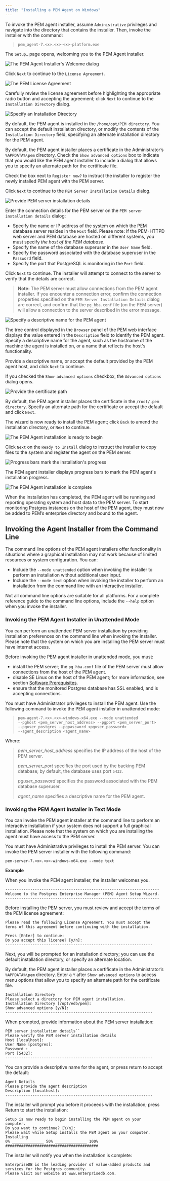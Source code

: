 ```yaml
---
title: "Installing a PEM Agent on Windows"
---
```


<div id="installing_pem_agent_on_windows" class="registered_link"></div>




To invoke the PEM agent installer, assume `Administrative` privileges and navigate into the directory that contains the installer. Then, invoke the installer with the command:

> `pem_agent-7.<x>.<x>-<x>-platform.exe`

The `Setup…` page opens, welcoming you to the PEM Agent installer.

![*The PEM Agent Installer&#39;s Welcome dialog*](../images/setup_pem_server_on_existing_postgres_server_welcome_wizard.png)

Click `Next` to continue to the `License Agreement`.

![*The PEM License Agreement*](../images/setup_pem_server_on_same_host_license_agreement.png)

Carefully review the license agreement before highlighting the appropriate radio button and accepting the agreement; click `Next` to continue to the `Installation Directory` dialog.

![*Specify an Installation Directory*](../images/using_the_graphical_installer_to_install_pem_agent_installation_directory.png)

By default, the PEM agent is installed in the `/home/opt/PEM directory`. You can accept the default installation directory, or modify the contents of the `Installation Directory` field, specifying an alternate installation directory for the PEM agent.

By default, the PEM agent installer places a certificate in the Administrator’s `%APPDATA%\pem` directory. Check the `Show advanced options` box to indicate that you would like the PEM agent installer to include a dialog that allows you to specify an alternate path for the certificate file.

Check the box next to `Register now?` to instruct the installer to register the newly installed PEM agent with the PEM server.

Click `Next` to continue to the `PEM Server Installation Details` dialog.

![*Provide PEM server installation details*](../images/using_the_graphical_installer_to_install_pem_agent_pem_server_installation_details.png)

Enter the connection details for the PEM server on the `PEM server installation details` dialog:

-   Specify the name or IP address of the system on which the PEM database server resides in the `Host` field. Please note: If the PEM-HTTPD web server and PEM database are hosted on different systems, you must specify *the host of the PEM database*.
-   Specify the name of the database superuser in the `User Name` field.
-   Specify the password associated with the database superuser in the `Password` field.
-   Specify the port that PostgreSQL is monitoring in the `Port` field.

Click `Next` to continue. The installer will attempt to connect to the server to verify that the details are correct.

> **Note:** The PEM server must allow connections from the PEM agent installer. If you encounter a connection error, confirm the connection properties specified on the `PEM Server Installation Details` dialog are correct, and confirm that the `pg_hba.conf` file (on the PEM server) will allow a connection to the server described in the error message.


![*Specify a descriptive name for the PEM agent*](../images/using_the_graphical_installer_to_install_pem_agent_agent_details.png)

The tree control displayed in the `Browser` panel of the PEM web interface displays the value entered in the `Description` field to identify the PEM agent. Specify a descriptive name for the agent, such as the hostname of the machine the agent is installed on, or a name that reflects the host's functionality.

Provide a descriptive name, or accept the default provided by the PEM agent host, and click `Next` to continue.

If you checked the `Show advanced options` checkbox, the `Advanced options` dialog opens.

![*Provide the certificate path*](../images/using_an_rpm_package_to_install_the_pem_agent_advanced_options_certificate_path.png)

By default, the PEM agent installer places the certificate in the `/root/.pem directory`. Specify an alternate path for the certificate or accept the default and click `Next`.

The wizard is now ready to install the PEM agent; click `Back` to amend the installation directory, or `Next` to continue.

![*The PEM Agent installation is ready to begin*](../images/using_the_graphical_installer_to_install_pem_agent_installation_in_progress.png)

Click `Next` on the `Ready to Install` dialog to instruct the installer to copy files to the system and register the agent on the PEM server.

![*Progress bars mark the installation&#39;s progress*](../images/using_the_graphical_installer_to_install_pem_agent__installating_creating_certificates.png)

The PEM agent installer displays progress bars to mark the PEM agent's installation progress.

![*The PEM Agent installation is complete*](../images/using_the_graphical_installer_to_install_pem_agent_installation_complete.png)

When the installation has completed, the PEM agent will be running and reporting operating system and host data to the PEM server. To start monitoring Postgres instances on the host of the PEM agent, they must now be added to PEM’s enterprise directory and bound to the agent.

## Invoking the Agent Installer from the Command Line



The command line options of the PEM agent installers offer functionality in situations where a graphical installation may not work because of limited resources or system configuration. You can:

-   Include the `--mode unattended` option when invoking the installer to perform an installation without additional user input.
-   Include the `--mode text` option when invoking the installer to perform an installation from the command line with an interactive installer.

Not all command line options are suitable for all platforms. For a complete reference guide to the command line options, include the `--help` option when you invoke the installer.

### Invoking the PEM Agent Installer in Unattended Mode



You can perform an unattended PEM server installation by providing installation preferences on the command line when invoking the installer. Please note that the system on which you are installing the PEM server must have internet access.

Before invoking the PEM agent installer in unattended mode, you must:

-   install the PEM server; the `pg_hba.conf` file of the PEM server must allow connections from the host of the PEM agent.
-   disable SE Linux on the host of the PEM agent; for more information, see section [Software Prerequisites](../#software_prerequisites).
-   ensure that the monitored Postgres database has SSL enabled, and is accepting connections.

You must have Administrator privileges to install the PEM agent. Use the following command to invoke the PEM agent installer in unattended mode:

> `pem-agent-7.<x>.<x>-windows-x64.exe --mode unattended`  
> `--pghost <pem_server_host_address> --pgport <pem_server_port>`  
> `--pguser postgres --pgpassword <pguser_password>`  
> `--agent_description <agent_name>`

Where:

> *pem\_server\_host\_address* specifies the IP address of the host of the PEM server.
>
> *pem\_server\_port* specifies the port used by the backing PEM database; by default, the database uses port `5432`.
>
> *pguser\_password* specifies the password associated with the PEM database superuser.
>
> *agent\_name* specifies a descriptive name for the PEM agent.

### Invoking the PEM Agent Installer in Text Mode



You can invoke the PEM agent installer at the command line to perform an interactive installation if your system does not support a full graphical installation. Please note that the system on which you are installing the agent must have access to the PEM server.

You must have Administrative privileges to install the PEM server. You can invoke the PEM server installer with the following command:

    pem-server-7.<x>.<x>-windows-x64.exe --mode text

**Example**

When you invoke the PEM agent installer, the installer welcomes you.

    --------------------------------------------------------------------
    Welcome to the Postgres Enterprise Manager (PEM) Agent Setup Wizard.
    --------------------------------------------------------------------

Before installing the PEM server, you must review and accept the terms of the PEM license agreement:

    Please read the following License Agreement. You must accept the
    terms of this agreement before continuing with the installation.

    Press [Enter] to continue:
    Do you accept this license? [y/n]:
    -----------------------------------------------------------------

Next, you will be prompted for an installation directory; you can use the default installation directory, or specify an alternate location.

By default, the PEM agent installer places a certificate in the Administrator’s `%APPDATA%\pem` directory. Enter a `Y` after `Show advanced options` to access menu options that allow you to specify an alternate path for the certificate file.

    Installation Directory
    Please select a directory for PEM agent installation.
    Installation Directory [/opt/edb/pem]:
    Show advanced options [y/N]:
    -----------------------------------------------------------------

When prompted, provide information about the PEM server installation:

    PEM server installation details``
    Please verify the PEM server installation details
    Host [localhost]:
    User Name [postgres]:
    Password :
    Port [5432]:
    -----------------------------------------------------------------

You can provide a descriptive name for the agent, or press return to accept the default:

    Agent Details
    Please provide the agent description
    Description [localhost]:
    -----------------------------------------------------------------

The installer will prompt you before it proceeds with the installation; press Return to start the installation:

    Setup is now ready to begin installing the PEM agent on your
    computer.
    Do you want to continue? [Y/n]:
    Please wait while Setup installs the PEM agent on your computer.
    Installing
    0% ______________ 50% ______________ 100%
    #########################################

The installer will notify you when the installation is complete:

    EnterpriseDB is the leading provider of value-added products and services for the Postgres community.
    Please visit our website at www.enterprisedb.com.
